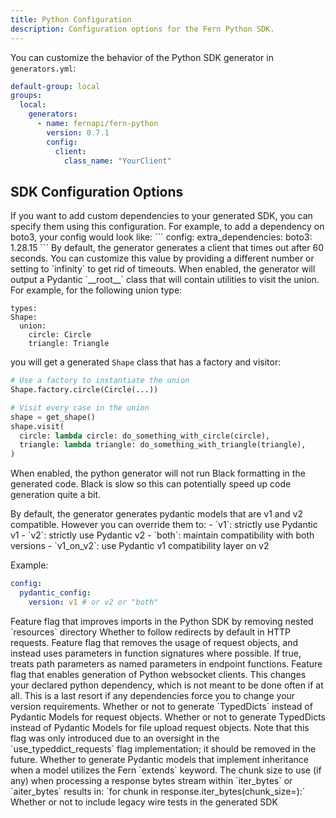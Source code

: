 ```yaml
---
title: Python Configuration
description: Configuration options for the Fern Python SDK.
---
```


You can customize the behavior of the Python SDK generator in `generators.yml`:

```yaml {7-9}
default-group: local
groups:
  local:
    generators:
      - name: fernapi/fern-python
        version: 0.7.1
        config:
          client:
            class_name: "YourClient" 
```

## SDK Configuration Options

<ParamField path="extra_dependencies" type="object" default="{}" required={false} toc={true}>
  If you want to add custom dependencies to your generated SDK, you can specify them using this configuration. For example, to add a dependency on boto3, your config would look like:
  ```
  config:
    extra_dependencies:
      boto3: 1.28.15
  ```
</ParamField>

<ParamField path="extra_dev_dependencies" type="object" default="{}" required={false} toc={true}>
</ParamField>

<ParamField path="extras" type="object" default="{}" required={false} toc={true}>
</ParamField>

<ParamField path="skip_formatting" type="bool" default="false" required={false} toc={true}>
</ParamField>

<ParamField path="client" type="ClientConfiguration" default="ClientConfiguration()" required={false} toc={true}>
</ParamField>

<ParamField path="include_union_utils" type="bool" default="false" required={false} toc={true}>
</ParamField>

<ParamField path="use_api_name_in_package" type="bool" default="false" required={false} toc={true}>
</ParamField>

<ParamField path="package_name" type="string" default="null" required={false} toc={true}>
</ParamField>

<ParamField path="timeout_in_seconds" type="number | 'infinity'" default="60" required={false} toc={true}>
  By default, the generator generates a client that times out after 60 seconds. You can customize this value by providing a different number or setting to `infinity` to get rid of timeouts.
</ParamField>

<ParamField path="flat_layout" type="bool" default="false" required={false} toc={true}>
</ParamField>

<ParamField path="pydantic_config" type="SdkPydanticModelCustomConfig" default="SdkPydanticModelCustomConfig()" required={false} toc={true}>
</ParamField>

<ParamField path="pydantic_config.include_union_utils" type="bool" default="false" required={false} toc={true}>
  When enabled, the generator will output a Pydantic `__root__` class that will contain utilities to visit the union. For example, for the following union type:

  ```
  types:
  Shape:
    union:
      circle: Circle
      triangle: Triangle
  ```
  you will get a generated `Shape` class that has a factory and visitor:
  ```python
  # Use a factory to instantiate the union
  Shape.factory.circle(Circle(...))
  
  # Visit every case in the union
  shape = get_shape()
  shape.visit(
    circle: lambda circle: do_something_with_circle(circle),
    triangle: lambda triangle: do_something_with_triangle(triangle),
  )
  ```

  When enabled, the python generator will not run Black formatting in the generated code. Black is slow so this can potentially speed up code generation quite a bit.
</ParamField>

<ParamField path="pydantic_config.version" type="'v1' | 'v2' | 'both' | 'v1_on_v2'" default="both" required={false} toc={true}>
  By default, the generator generates pydantic models that are v1 and v2 compatible. However you can override them to:
  - `v1`: strictly use Pydantic v1
  - `v2`: strictly use Pydantic v2
  - `both`: maintain compatibility with both versions
  - `v1_on_v2`: use Pydantic v1 compatibility layer on v2
  
  Example:
  ```yaml
  config:
    pydantic_config:
      version: v1 # or v2 or "both"
  ```
</ParamField>

<ParamField path="additional_init_exports" type="array" default="null" required={false} toc={true}>
</ParamField>

<ParamField path="exclude_types_from_init_exports" type="bool" default="false" required={false} toc={true}>
</ParamField>

<ParamField path="improved_imports" type="bool" default="true" required={false} toc={true}>
  Feature flag that improves imports in the Python SDK by removing nested `resources` directory
</ParamField>

<ParamField path="follow_redirects_by_default" type="bool" default="true" required={false} toc={true}>
  Whether to follow redirects by default in HTTP requests.
</ParamField>

<ParamField path="inline_request_params" type="bool" default="true" required={false} toc={true}>
  Feature flag that removes the usage of request objects, and instead uses parameters in function signatures where possible.
</ParamField>

<ParamField path="inline_path_params" type="bool" default="false" required={false} toc={true}>
  If true, treats path parameters as named parameters in endpoint functions.
</ParamField>

<ParamField path="should_generate_websocket_clients" type="bool" default="false" required={false} toc={true}>
  Feature flag that enables generation of Python websocket clients.
</ParamField>

<ParamField path="pyproject_python_version" type="string" default="^3.8" required={false} toc={true}>
  <Warning>This changes your declared python dependency, which is not meant to be done often if at all. This is a last resort if any dependencies force you to change your version requirements.</Warning>
</ParamField>

<ParamField path="use_typeddict_requests" type="bool" default="false" required={false} toc={true}>
  Whether or not to generate `TypedDicts` instead of Pydantic Models for request objects.
</ParamField>

<ParamField path="use_typeddict_requests_for_file_upload" type="bool" default="false" required={false} toc={true}>
  Whether or not to generate TypedDicts instead of Pydantic Models for file upload request objects. Note that this flag was only introduced due to an oversight in the `use_typeddict_requests` flag implementation; it should be removed in the future.
</ParamField>

<ParamField path="use_inheritance_for_extended_models" type="bool" default="true" required={false} toc={true}>
  Whether to generate Pydantic models that implement inheritance when a model utilizes the Fern `extends` keyword.
</ParamField>

<ParamField path="pyproject_toml" type="string" default="null" required={false} toc={true}>
</ParamField>

<ParamField path="default_bytes_stream_chunk_size" type="number" default="null" required={false} toc={true}>
  The chunk size to use (if any) when processing a response bytes stream within `iter_bytes` or `aiter_bytes` results in: `for chunk in response.iter_bytes(chunk_size=<default_bytes_stream_chunk_size>):`
</ParamField>

<ParamField path="include_legacy_wire_tests" type="bool" default="false" required={false} toc={true}>
  Whether or not to include legacy wire tests in the generated SDK
</ParamField>